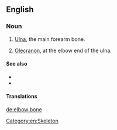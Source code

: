 ==English==

===Noun===
{{en-noun|head=[[elbow]] [[bone]]}}

# {{anatomy}} [[ulna|Ulna]], the main forearm bone.
# {{anatomy}} [[olecranon|Olecranon]], at the elbow end of the ulna.

====See also====
*{{pedia|Ulna}}
*{{pedia|Olecranon}}

====Translations====
{{trans-see|ulna}}

{{trans-see|olecranon}}

[[Category:en:Skeleton]]

[[de:elbow bone]]